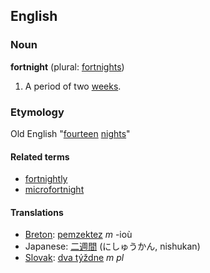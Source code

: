 ==English==
===Noun===
'''fortnight''' (plural: [[fortnights]])

# A period of two [[week]]s.

===Etymology===
Old English "[[fourteen]] [[night]]s"

====Related terms====
*[[fortnightly]]
*[[microfortnight]]

====Translations====
* [[Breton]]: [[pemzektez]] ''m'' -ioù
*Japanese: [[二週間]] (にしゅうかん, nishukan)
* [[Slovak]]: [[týždeň|dva týždne]] ''m pl''